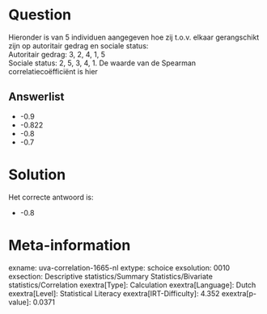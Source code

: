 Question
========

Hieronder is van 5 individuen aangegeven hoe zij t.o.v. elkaar
gerangschikt zijn op autoritair gedrag en sociale status:\
Autoritair gedrag: 3, 2, 4, 1, 5\
Sociale status: 2, 5, 3, 4, 1. De waarde van de Spearman
correlatiecoëfficiënt is hier

Answerlist
----------

* -0.9
* -0.822
* -0.8
* -0.7

Solution
========

Het correcte antwoord is: 

* -0.8

Meta-information
================
exname: uva-correlation-1665-nl
extype: schoice
exsolution: 0010
exsection: Descriptive statistics/Summary Statistics/Bivariate statistics/Correlation
exextra[Type]: Calculation
exextra[Language]: Dutch
exextra[Level]: Statistical Literacy
exextra[IRT-Difficulty]: 4.352
exextra[p-value]: 0.0371
